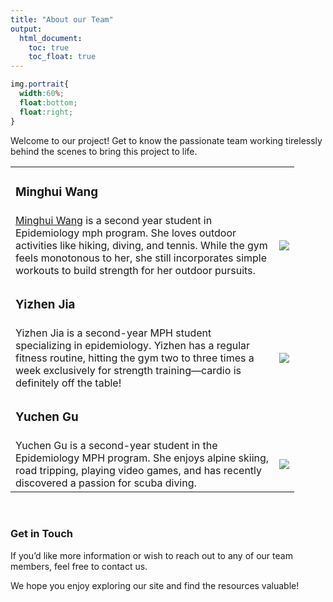```yaml
---
title: "About our Team"
output: 
  html_document:
    toc: true
    toc_float: true
---
```


```css
img.portrait{
  width:60%;
  float:bottom;
  float:right;
}
```

Welcome to our project! Get to know the passionate team working tirelessly behind the scenes to bring this project to life. 

```{=html}
<table style="width:90%">

  <tr>
    <td><h3>Minghui Wang</h3></td>
    <td></td>
  </tr>
  <tr>
    <td><a href="https://gracewmh.github.io/">Minghui Wang</a> is a second year student in Epidemiology mph program. She loves outdoor activities like hiking, diving, and tennis. While the gym feels monotonous to her, she still incorporates simple workouts to build strength for her outdoor pursuits. </td>
    <td><img src="images/tennis.jpeg" class="portrait"></td>
  </tr>
  
  <tr>
    <td><h3>Yizhen Jia</h3></td>
    <td></td>
  </tr>
  <tr>
    <td>Yizhen Jia is a second-year MPH student specializing in epidemiology. Yizhen has a regular fitness routine, hitting the gym two to three times a week exclusively for strength training—cardio is definitely off the table!</td>
    <td><img src="images/weight.jpeg" class="portrait"></td>
  </tr>

  <tr>
    <td><h3>Yuchen Gu</h3></td>
    <td></td>
  </tr>
  <tr>
    <td>Yuchen Gu is a second-year student in the Epidemiology MPH program. She enjoys alpine skiing, road tripping, playing video games, and has recently discovered a passion for scuba diving.</td>
    <td><img src="images/ski.png" class="portrait"></td>
  </tr>
</table>
```

<br>


### Get in Touch

If you’d like more information or wish to reach out to any of our team members, feel free to contact us.

We hope you enjoy exploring our site and find the resources valuable!

<div class="tocify-extend-page" data-unique="tocify-extend-page" style="height: 0;"></div>